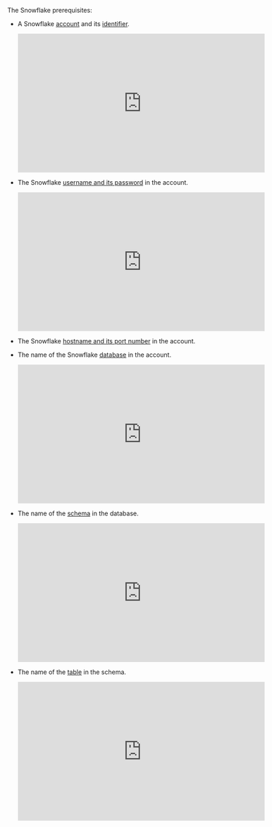 The Snowflake prerequisites:

- A Snowflake [account](https://signup.snowflake.com/) and its [identifier](https://docs.snowflake.com/user-guide/admin-account-identifier).

  <iframe
  width="560"
  height="315"
  src="https://www.youtube.com/embed/6HNmxQWqmgg"
  title="YouTube video player"
  frameborder="0"
  allow="accelerometer; autoplay; clipboard-write; encrypted-media; gyroscope; picture-in-picture"
  allowfullscreen
  ></iframe>

- The Snowflake [username and its password](https://docs.snowflake.com/user-guide/admin-user-management#creating-users) in the account.

  <iframe
  width="560"
  height="315"
  src="https://www.youtube.com/embed/5hPrJNEa4aA?start=64&end=267"
  title="YouTube video player"
  frameborder="0"
  allow="accelerometer; autoplay; clipboard-write; encrypted-media; gyroscope; picture-in-picture"
  allowfullscreen
  ></iframe>

- The Snowflake [hostname and its port number](https://docs.snowflake.com/sql-reference/functions/system_allowlist) in the account.
- The name of the Snowflake [database](https://docs.snowflake.com/sql-reference/sql/create-database) in the account.

  <iframe
  width="560"
  height="315"
  src="https://www.youtube.com/embed/KrXCgpsRd0A"
  title="YouTube video player"
  frameborder="0"
  allow="accelerometer; autoplay; clipboard-write; encrypted-media; gyroscope; picture-in-picture"
  allowfullscreen
  ></iframe>

- The name of the [schema](https://docs.snowflake.com/sql-reference/sql/create-schema) in the database.

  <iframe
  width="560"
  height="315"
  src="https://www.youtube.com/embed/4SoS_c6rT_U?start=97&end=157"
  title="YouTube video player"
  frameborder="0"
  allow="accelerometer; autoplay; clipboard-write; encrypted-media; gyroscope; picture-in-picture"
  allowfullscreen
  ></iframe>

- The name of the [table](https://docs.snowflake.com/sql-reference/sql/create-table) in the schema.

  <iframe
  width="560"
  height="315"
  src="https://www.youtube.com/embed/ZaZzqFMGe1g?end=169"
  title="YouTube video player"
  frameborder="0"
  allow="accelerometer; autoplay; clipboard-write; encrypted-media; gyroscope; picture-in-picture"
  allowfullscreen
  ></iframe>
